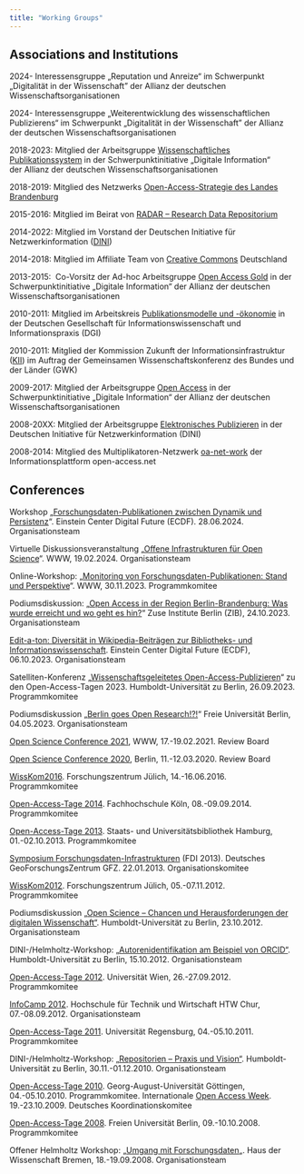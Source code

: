 ```yaml
---
title: "Working Groups"
---
```


<h2>Associations and Institutions</h2>

2024- Interessensgruppe „Reputation und Anreize“ im Schwerpunkt „Digitalität in der Wissenschaft" der Allianz der deutschen Wissenschaftsorganisationen

2024- Interessensgruppe „Weiterentwicklung des wissenschaftlichen Publizierens“ im Schwerpunkt „Digitalität in der Wissenschaft" der Allianz der deutschen Wissenschaftsorganisationen

2018-2023: Mitglied der Arbeitsgruppe [Wissenschaftliches Publikationssystem](https://www.allianzinitiative.de/handlungsfelder/wissenschaftlichespublikationssystem/) in der Schwerpunktinitiative „Digitale Information“ der Allianz der deutschen Wissenschaftsorganisationen

2018-2019: Mitglied des Netzwerks [Open-Access-Strategie des Landes Brandenburg](https://www.fh-potsdam.de/forschen/projekte/projekt-detailansicht/project-action/open-access-strategie-des-landes-brandenburg/)

2015-2016: Mitglied im Beirat von [RADAR – Research Data Repositorium](http://www.radar-projekt.org/)

2014-2022: Mitglied im Vorstand der Deutschen Initiative für Netzwerkinformation ([DINI](https://www.dini.de/))

2014-2018: Mitglied im Affiliate Team von [Creative Commons](http://de.creativecommons.org/kontakt/) Deutschland

2013-2015:  Co-Vorsitz der Ad-hoc Arbeitsgruppe [Open Access Gold](http://www.allianzinitiative.de/de/handlungsfelder/querschnittsthemen/open-access-gold/ad-hoc-arbeitsgruppe.html) in der Schwerpunktinitiative „Digitale Information“ der Allianz der deutschen Wissenschaftsorganisationen

2010-2011: Mitglied im Arbeitskreis [Publikationsmodelle und -ökonomie](http://www.dgd.de/Publikationsmodelle.aspx) in der Deutschen Gesellschaft für Informationswissenschaft und Informationspraxis (DGI)

2010-2011: Mitglied der Kommission Zukunft der Informationsinfrastruktur ([KII](http://www.leibniz-gemeinschaft.de/?nid=kiikom&nidap=&print=0)) im Auftrag der Gemeinsamen Wissenschaftskonferenz des Bundes und der Länder (GWK)

2009-2017: Mitglied der Arbeitsgruppe [Open Access](http://www.allianzinitiative.de/de/handlungsfelder/open-access/arbeitsgruppe-materialien.html) in der Schwerpunktinitiative „Digitale Information“ der Allianz der deutschen Wissenschaftsorganisationen

2008-20XX: Mitglied der Arbeitsgruppe [Elektronisches Publizieren](http://www.dini.de/ag/e-pub/) in der Deutschen Initiative für Netzwerkinformation (DINI)

2008-2014: Mitglied des Multiplikatoren-Netzwerk [oa-net-work](http://open-access.net/de/aktivitaeten/oanetwork/) der Informationsplattform open-access.net

<h2>Conferences</h2>

Workshop „[Forschungsdaten-Publikationen zwischen Dynamik und Persistenz](https://www.ibi.hu-berlin.de/de/forschung/infomanagement/events/workshop-forschungsdaten-publikationen-zwischen-dynamik-und-persistenz/pidsbua)“. Einstein Center Digital Future (ECDF). 28.06.2024. Organisationsteam

Virtuelle Diskussionsveranstaltung „[Offene Infrastrukturen für Open Science](https://www.ibi.hu-berlin.de/de/forschung/infomanagement/events/virtuelle-diskussionsveranstaltung-offene-infrastrukturen/virtuelle-podiumsdiskussion-offene-infrastrukturen-fuer-open-science)“. WWW, 19.02.2024. Organisationsteam

Online-Workshop: „[Monitoring von Forschungsdaten-Publikationen: Stand und Perspektive](https://www.ibi.hu-berlin.de/de/forschung/infomanagement/events/monitoring-von-forschungsdaten-publikationen)“. WWW, 30.11.2023. Programmkomitee

Podiumsdiskussion: „[Open Access in der Region Berlin-Brandenburg: Was wurde erreicht und wo geht es hin?](https://blogs.fu-berlin.de/open-access-berlin/2023/06/01/oaweekbbb-auftakt/)“ Zuse Institute Berlin (ZIB), 24.10.2023. Organisationsteam

[Edit-a-ton: Diversität in Wikipedia-Beiträgen zur Bibliotheks- und Informationswissenschaft](https://www.ibi.hu-berlin.de/de/forschung/infomanagement/events/lis-editathon). Einstein Center Digital Future (ECDF), 06.10.2023. Organisationsteam

Satelliten-Konferenz „[Wissenschaftsgeleitetes Open-Access-Publizieren](https://www.ibi.hu-berlin.de/de/forschung/infomanagement/events/oat23ibi)“ zu den Open-Access-Tagen 2023. Humboldt-Universität zu Berlin, 26.09.2023. Programmkomitee

Podiumsdiskussion „[Berlin goes Open Research!?!](https://www.ibi.hu-berlin.de/de/forschung/infomanagement/events/berlin-goes-open-research-wir-diskutieren-mit-berliner-wissenschaftspolitiker-innen)“ Freie Universität Berlin, 04.05.2023. Organisationsteam

[Open Science Conference 2021](https://www.open-science-conference.eu/calls2021/accepted-contributions/), WWW, 17.-19.02.2021. Review Board

[Open Science Conference 2020](https://www.open-science-conference.eu/calls2020/accepted-contributions-to-the-open-science-conference-2020/), Berlin, 11.-12.03.2020. Review Board

[WissKom2016](http://www.wisskom2016.de/). Forschungszentrum Jülich, 14.-16.06.2016. Programmkomitee

[Open-Access-Tage 2014](http://open-access.net/de/aktivitaeten/open_access_tage/). Fachhochschule Köln, 08.-09.09.2014. Programmkomitee

[Open-Access-Tage 2013](http://open-access.net/de/aktivitaeten/open_access_tage/archiv/open_access_tage_2013/). Staats- und Universitätsbibliothek Hamburg, 01.-02.10.2013. Programmkomitee

[Symposium Forschungsdaten-Infrastrukturen](http://www.forschungsdaten.org/uber-radieschen/projektveranstaltungen/symposium-forschungsdaten-infrastrukturen/) (FDI 2013). Deutsches GeoForschungsZentrum GFZ. 22.01.2013. Organisationskomitee

[WissKom2012](http://www.wisskom2012.de/). Forschungszentrum Jülich, 05.-07.11.2012. Programmkomitee

Podiumsdiskussion [„Open Science – Chancen und Herausforderungen der digitalen Wissenschaft“](http://www.ibi.hu-berlin.de/aktuelles/veranstaltungen/open_access/podiumsdiskussion). Humboldt-Universität zu Berlin, 23.10.2012. Organisationsteam

DINI-/Helmholtz-Workshop: [„Autorenidentifikation am Beispiel von ORCID“](http://www.dini.de/veranstaltungen/workshops/autorenidentifikation/). Humboldt-Universität zu Berlin, 15.10.2012. Organisationsteam

[Open-Access-Tage 2012](http://open-access.net/de/aktivitaeten/open_access_tage/archiv/open_access_tage_2012/). Universität Wien, 26.-27.09.2012. Programmkomitee

[InfoCamp 2012](http://infocamp.ch/). Hochschule für Technik und Wirtschaft HTW Chur, 07.-08.09.2012. Organisationsteam

[Open-Access-Tage 2011](http://open-access.net/de/aktivitaeten/open_access_tage/archiv/open_access_tage_2011/). Universität Regensburg, 04.-05.10.2011. Programmkomitee

DINI-/Helmholtz-Workshop: [„Repositorien – Praxis und Vision“](http://www.dini.de/veranstaltungen/workshops/dinihelmholtz-workshop-repositorien-praxis-und-vision/). Humboldt-Universität zu Berlin, 30.11.-01.12.2010. Organisationsteam

[Open-Access-Tage 2010](http://open-access.net/de/aktivitaeten/open_access_tage/archiv/open_access_tage_2010/). Georg-August-Universität Göttingen, 04.-05.10.2010. Programmkomitee. Internationale [Open Access Week](http://open-access.net/de/aktivitaeten/internationale_open_access_week/). 19.-23.10.2009. Deutsches Koordinationskomitee

[Open-Access-Tage 2008](http://open-access.net/de/aktivitaeten/open_access_tage/archiv/open_access_tage_2008/). Freien Universität Berlin, 09.-10.10.2008. Programmkomitee

Offener Helmholtz Workshop: „[Umgang mit Forschungsdaten](http://oa.helmholtz.de/bewusstsein-schaerfen/workshops/offener-helmholtz-workshop-umgang-mit-forschungsdaten.html)„. Haus der Wissenschaft Bremen, 18.-19.09.2008. Organisationsteam
